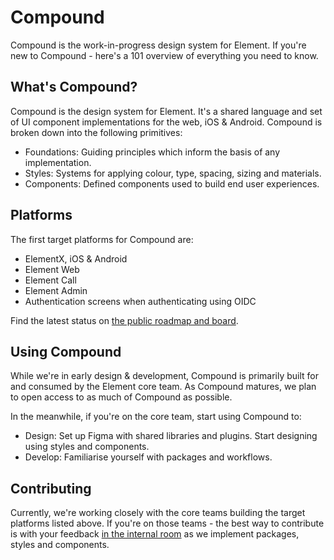 
<Meta title="Overview" />

# Compound

Compound is the work-in-progress design system for Element. If you're new to Compound - here's a 101 overview of everything you need to know.

## What's Compound?

Compound is the design system for Element. It's a shared language and set of UI component implementations for the web, iOS & Android. Compound is broken down into the following primitives:

* Foundations: Guiding principles which inform the basis of any implementation.
* Styles: Systems for applying colour, type, spacing, sizing and materials.
* Components: Defined components used to build end user experiences.


## Platforms

The first target platforms for Compound are:

- ElementX, iOS & Android
- Element Web
- Element Call
- Element Admin
- Authentication screens when authenticating using OIDC

Find the latest status on [the public roadmap and board](https://github.com/orgs/vector-im/projects/52/views/16).

## Using Compound

While we're in early design & development, Compound is primarily built for and consumed by the Element core team. As Compound matures, we plan to open access to as much of Compound as possible.

In the meanwhile, if you're on the core team, start using Compound to:

* Design: Set up Figma with shared libraries and plugins. Start designing using styles and components.
* Develop: Familiarise yourself with packages and workflows.

## Contributing

Currently, we're working closely with the core teams building the target platforms listed above. If you're on those teams - the best way to contribute is with your feedback [in the internal room](https://matrix.to/#/#compound:matrix.org) as we implement packages, styles and components.